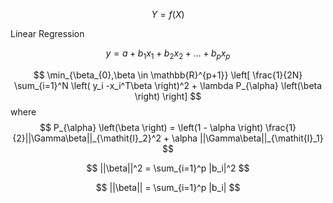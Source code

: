 $$
    Y = f(X)
$$

Linear Regression

$$
    y = a + b_1x_1 + b_2x_2 + \ldots + b_px_p
$$


$$
    \min_{\beta_{0},\beta \in \mathbb{R}^{p+1}} \left[ \frac{1}{2N} \sum_{i=1}^N \left( y_i -x_i^T\beta \right)^2 + \lambda P_{\alpha} \left(\beta \right) \right]
$$
where
$$
    P_{\alpha} \left(\beta \right) = \left(1 - \alpha \right) \frac{1}{2}||\Gamma\beta||_{\mathit{l}_2}^2 + \alpha ||\Gamma\beta||_{\mathit{l}_1}
$$

$$
    ||\beta||^2 = \sum_{i=1}^p |b_i|^2
$$

$$
    ||\beta|| = \sum_{i=1}^p |b_i|
$$


